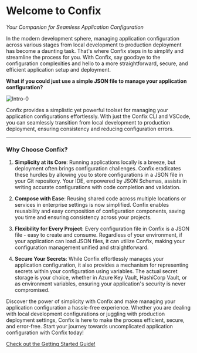 # Welcome to Confix

_Your Companion for Seamless Application Configuration_

In the modern development sphere, managing application configuration across various stages from
local development to production deployment has become a daunting task. That's where Confix steps in
to simplify and streamline the process for you. With Confix, say goodbye to the configuration
complexities and hello to a more straightforward, secure, and efficient application setup and
deployment.

**What if you could just use a simple JSON file to manage your application configuration?**

![Intro-0](../../images/intro-0.png)

Confix provides a simplistic yet powerful toolset for managing your application configurations
effortlessly. With just the Confix CLI and VSCode, you can seamlessly transition from local
development to production deployment, ensuring consistency and reducing configuration errors.

---

### Why Choose Confix?

1. **Simplicity at its Core**:
   Running applications locally is a breeze, but deployment often brings configuration challenges. Confix eradicates these hurdles by allowing you to store configurations in a JSON file in your Git repository. Your IDE, empowered by JSON Schemas, assists in writing accurate configurations with code completion and validation.

2. **Compose with Ease**:
   Reusing shared code across multiple locations or services in enterprise settings is now simplified. Confix enables reusability and easy composition of configuration components, saving you time and ensuring consistency across your projects.

3. **Flexibility for Every Project**:
   Every configuration file in Confix is a JSON file - easy to create and consume. Regardless of your environment, if your application can load JSON files, it can utilize Confix, making your configuration management unified and straightforward.

4. **Secure Your Secrets**:
   While Confix effortlessly manages your application configuration, it also provides a mechanism for representing secrets within your configuration using variables. The actual secret storage is your choice, whether in Azure Key Vault, HashiCorp Vault, or as environment variables, ensuring your application's security is never compromised.

Discover the power of simplicity with Confix and make managing your application configuration a hassle-free experience. Whether you are dealing with local development configurations or juggling with production deployment settings, Confix is here to make the process efficient, secure, and error-free. Start your journey towards uncomplicated application configuration with Confix today!

[Check out the Getting Started Guide!](/getting-started)
